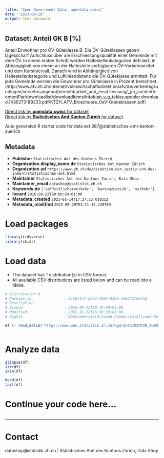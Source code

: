 ```yaml
---
title: "Open Government Data, opendata.swiss"
date: "2023-09-29"
output: html_document
---
```


## Dataset: Anteil GK B [%]

Anteil Einwohner pro ÖV-Güteklasse B: Die ÖV-Güteklassen geben lagesscharf Aufschluss über die Erschliessungsqualität einer Gemeinde mit dem ÖV. In einem ersten Schritt werden Haltestellenkategorien definiert, in Abhängigkeit von einem an der Haltestelle verfügbaren ÖV-Verkehrsmittel und dem Kursintervall.  Danach wird in Abhängigkeit von Haltestellenkategorie und Luftliniendistanz die ÖV-Güteklasse ermittelt. Für jede Gemeinde werden die Einwohner pro Güteklasse in Prozent berechnet. (http://www.afv.zh.ch/internet/volkswirtschaftsdirektion/afv/de/verkehrsgrundlagen/verkehrsangebot/erreichbarkeit_und_erschliessung/_jcr_content/contentPar/downloadlist/downloaditems/infoblatt_v_g_teklas.spooler.download.1436273189233.pdf/KTZH_AFV_Broschuere_OeV-Gueteklassen.pdf)

[Direct link by **opendata.swiss** for dataset](https://opendata.swiss/de/dataset/anteil-gk-b)<br>
[Direct link by **Statistisches Amt Kanton Zürich** for dataset](https://www.zh.ch/de/politik-staat/gemeinden/gemeindeportraet.html)

Auto generated R starter code for data set 387@statistisches-amt-kanton-zuerich.

## Metadata

- **Publisher** `Statistisches Amt des Kantons Zürich`
- **Organization.display_name.de** `Statistisches Amt Kanton Zürich`
- **Organization.url** `https://www.zh.ch/de/direktion-der-justiz-und-des-innern/statistisches-amt.html`
- **Maintainer** `Statistisches Amt des Kantons Zürich, Data Shop`
- **Maintainer_email** `datashop@statistik.zh.ch`
- **Keywords.de** `['oeffentlicherverkehr', 'kantonzuerich', 'verkehr']`
- **Issued** `2016-09-22T00:00:00+01:00`
- **Metadata_created** `2021-01-14T17:27:23.010212`
- **Metadata_modified** `2023-09-29T03:11:14.128769`


# Load packages

```r

library(tidyverse)
library(skimr)

```

# Load data

-   The dataset has 1 distribution(s) in CSV format.
-   All available CSV distributions are listed below and can be read into a tibble.

```r

# Distribution 0
# Package_id               : 1c504171-d4e3-406e-816b-d463727864a6
# Description              : 
# Issued                   : 2016-09-22T10:10:00+01:00
# Modified                 : 2022-11-22T16:30:30+01:00
# Rights                   : NonCommercialAllowed-CommercialAllowed-ReferenceRequired

df <- read_delim('https://www.web.statistik.zh.ch/ogd/data/KANTON_ZUERICH_822.csv')



```

# Analyze data

```r

glimpse(df)
str(df)
skim(df)

head(df)
tail(df)

```

# Continue your code here...

```r

```

------------------------------------------------------------------------

# Contact

datashop@statistik.zh.ch | Statistisches Amt des Kantons Zürich, Data Shop
